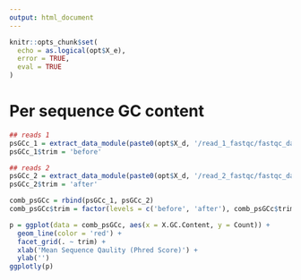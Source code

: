 ```yaml
---
output: html_document
---
```


```r
knitr::opts_chunk$set(
  echo = as.logical(opt$X_e),
  error = TRUE,
  eval = TRUE
)
```

# Per sequence GC content

```r
## reads 1
psGCc_1 = extract_data_module(paste0(opt$X_d, '/read_1_fastqc/fastqc_data.txt'), 'Per sequence GC content')
psGCc_1$trim = 'before'

## reads 2
psGCc_2 = extract_data_module(paste0(opt$X_d, '/read_2_fastqc/fastqc_data.txt'), 'Per sequence GC content')
psGCc_2$trim = 'after'

comb_psGCc = rbind(psGCc_1, psGCc_2)
comb_psGCc$trim = factor(levels = c('before', 'after'), comb_psGCc$trim)

p = ggplot(data = comb_psGCc, aes(x = X.GC.Content, y = Count)) +
  geom_line(color = 'red') +
  facet_grid(. ~ trim) +
  xlab('Mean Sequence Qaulity (Phred Score)') +
  ylab('')
ggplotly(p)
```